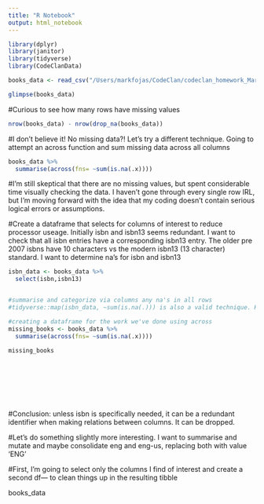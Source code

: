 ```yaml
---
title: "R Notebook"
output: html_notebook
---
```


```r
library(dplyr)
library(janitor)
library(tidyverse)
library(CodeClanData)
```

```r
books_data <- read_csv("/Users/markfojas/CodeClan/codeclan_homework_MarkAntFojas/week1/weekend/books.csv")

glimpse(books_data)

```

#Curious to see how many rows have missing values

```r
nrow(books_data) - nrow(drop_na(books_data))

```

#I don't believe it! No missing data?! Let's try a different technique. Going to attempt an across function and sum missing data across all columns

```r

books_data %>%   
  summarise(across(fns= ~sum(is.na(.x))))
```

#I'm still skeptical that there are no missing values, but spent considerable time visually checking the data. I haven't gone through every single row IRL, but I'm moving forward with the idea that my coding doesn't contain serious logical errors or assumptions.

#Create a dataframe that selects for columns of interest to reduce processor useage. Initially isbn and isbn13 seems redundant. I want to check that all isbn entries have a corresponding isbn13 entry. The older pre 2007 isbns have 10 characters vs the modern isbn13 (13 character) standard. I want to determine na's for isbn and isbn13

```r
isbn_data <- books_data %>% 
  select(isbn,isbn13)


#summarise and categorize via columns any na's in all rows
#tidyverse::map(isbn_data, ~sum(is.na(.))) is also a valid technique. Have used three separate techniques! Q to ask on a tangent: purrr is a tidyverse package, but is it's own library?

#creating a dataframe for the work we've done using across
missing_books <- books_data %>%   
  summarise(across(fns= ~sum(is.na(.x))))

missing_books






  
```

#Conclusion: unless isbn is specifically needed, it can be a redundant identifier when making relations between columns. It can be dropped.

#Let's do something slightly more interesting. I want to summarise and mutate and maybe consolidate eng and eng-us, replacing both with value 'ENG'

#First, I'm going to select only the columns I find of interest and create a second df--- to clean things up in the resulting tibble

books_data

```r

```

